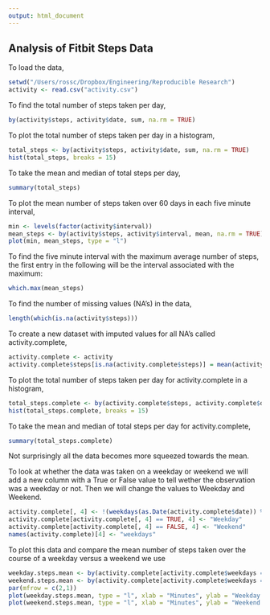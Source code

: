 ```yaml
---
output: html_document
---
```

Analysis of Fitbit Steps Data
-----------------------------------

To load the data,

```r
setwd("/Users/rossc/Dropbox/Engineering/Reproducible Research")
activity <- read.csv("activity.csv")
```

To find the total number of steps taken per day,

```r
by(activity$steps, activity$date, sum, na.rm = TRUE)
```

To plot the total number of steps taken per day in a histogram,

```r
total_steps <- by(activity$steps, activity$date, sum, na.rm = TRUE)
hist(total_steps, breaks = 15)
```

To take the mean and median of total steps per day,

```r
summary(total_steps)
```

To plot the mean number of steps taken over 60 days in each five minute interval,

```r
min <- levels(factor(activity$interval))
mean_steps <- by(activity$steps, activity$interval, mean, na.rm = TRUE)
plot(min, mean_steps, type = "l")
```

To find the five minute interval with the maximum average number of steps, the first entry in the following will be the interval associated with the maximum:

```r
which.max(mean_steps)
```

To find the number of missing values (NA's) in the data,

```r
length(which(is.na(activity$steps)))
```

To create a new dataset with imputed values for all NA's called activity.complete,

```r
activity.complete <- activity
activity.complete$steps[is.na(activity.complete$steps)] = mean(activity.complete$steps, na.rm=TRUE)
```

To plot the total number of steps taken per day for activity.complete in a histogram,

```r
total_steps.complete <- by(activity.complete$steps, activity.complete$date, sum, na.rm = TRUE)
hist(total_steps.complete, breaks = 15)
```

To take the mean and median of total steps per day for activity.complete,

```r
summary(total_steps.complete)
```

Not surprisingly all the data becomes more squeezed towards the mean.

To look at whether the data was taken on a weekday or weekend we will add a new column with a True or False value to tell wether the observation was a weekday or not. Then we will change the values to Weekday and Weekend.

```r
activity.complete[, 4] <- !(weekdays(as.Date(activity.complete$date)) %in% c('Saturday', 'Sunday'))
activity.complete[activity.complete[, 4] == TRUE, 4] <- "Weekday"
activity.complete[activity.complete[, 4] == FALSE, 4] <- "Weekend"
names(activity.complete)[4] <- "weekdays"
```

To plot this data and compare the mean number of steps taken over the course of a weekday versus a weekend we use

```r
weekday.steps.mean <- by(activity.complete[activity.complete$weekdays == "Weekday" , 1], activity.complete[activity.complete$weekdays == "Weekday", 3], mean, na.rm = TRUE)
weekend.steps.mean <- by(activity.complete[activity.complete$weekdays == "Weekend" , 1], activity.complete[activity.complete$weekdays == "Weekend", 3], mean, na.rm = TRUE)
par(mfrow = c(2,1))
plot(weekday.steps.mean, type = "l", xlab = "Minutes", ylab = "Weekday Steps")
plot(weekend.steps.mean, type = "l", xlab = "Minutes", ylab = "Weekend Steps")
```